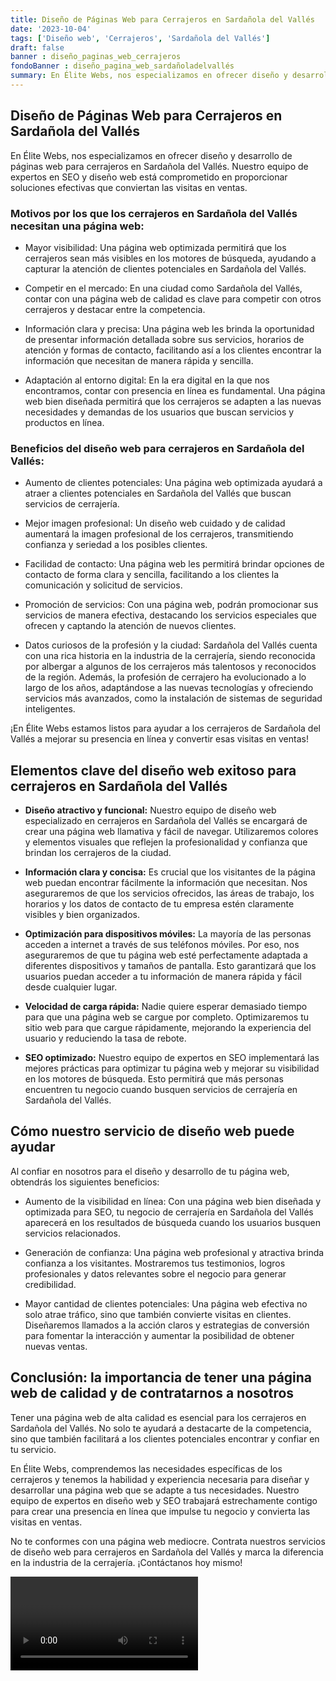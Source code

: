```yaml
---
title: Diseño de Páginas Web para Cerrajeros en Sardañola del Vallés
date: '2023-10-04'
tags: ['Diseño web', 'Cerrajeros', 'Sardañola del Vallés']
draft: false
banner : diseño_paginas_web_cerrajeros
fondoBanner : diseño_pagina_web_sardañoladelvallés
summary: En Élite Webs, nos especializamos en ofrecer diseño y desarrollo de páginas web para cerrajeros en Sardañola del Vallés. Nuestro equipo de expertos en SEO y diseño web está comprometido en proporcionar soluciones efectivas que conviertan las visitas en ventas. 
---
```


## Diseño de Páginas Web para Cerrajeros en Sardañola del Vallés

En Élite Webs, nos especializamos en ofrecer diseño y desarrollo de páginas web para cerrajeros en Sardañola del Vallés. Nuestro equipo de expertos en SEO y diseño web está comprometido en proporcionar soluciones efectivas que conviertan las visitas en ventas. 

### Motivos por los que los cerrajeros en Sardañola del Vallés necesitan una página web:

- Mayor visibilidad: Una página web optimizada permitirá que los cerrajeros sean más visibles en los motores de búsqueda, ayudando a capturar la atención de clientes potenciales en Sardañola del Vallés.

- Competir en el mercado: En una ciudad como Sardañola del Vallés, contar con una página web de calidad es clave para competir con otros cerrajeros y destacar entre la competencia.

- Información clara y precisa: Una página web les brinda la oportunidad de presentar información detallada sobre sus servicios, horarios de atención y formas de contacto, facilitando así a los clientes encontrar la información que necesitan de manera rápida y sencilla.

- Adaptación al entorno digital: En la era digital en la que nos encontramos, contar con presencia en línea es fundamental. Una página web bien diseñada permitirá que los cerrajeros se adapten a las nuevas necesidades y demandas de los usuarios que buscan servicios y productos en línea.

### Beneficios del diseño web para cerrajeros en Sardañola del Vallés:

- Aumento de clientes potenciales: Una página web optimizada ayudará a atraer a clientes potenciales en Sardañola del Vallés que buscan servicios de cerrajería. 

- Mejor imagen profesional: Un diseño web cuidado y de calidad aumentará la imagen profesional de los cerrajeros, transmitiendo confianza y seriedad a los posibles clientes.

- Facilidad de contacto: Una página web les permitirá brindar opciones de contacto de forma clara y sencilla, facilitando a los clientes la comunicación y solicitud de servicios.

- Promoción de servicios: Con una página web, podrán promocionar sus servicios de manera efectiva, destacando los servicios especiales que ofrecen y captando la atención de nuevos clientes.

- Datos curiosos de la profesión y la ciudad: Sardañola del Vallés cuenta con una rica historia en la industria de la cerrajería, siendo reconocida por albergar a algunos de los cerrajeros más talentosos y reconocidos de la región. Además, la profesión de cerrajero ha evolucionado a lo largo de los años, adaptándose a las nuevas tecnologías y ofreciendo servicios más avanzados, como la instalación de sistemas de seguridad inteligentes.

¡En Élite Webs estamos listos para ayudar a los cerrajeros de Sardañola del Vallés a mejorar su presencia en línea y convertir esas visitas en ventas!

<GifSeo />

<Cta />

## Elementos clave del diseño web exitoso para cerrajeros en Sardañola del Vallés

- **Diseño atractivo y funcional:** Nuestro equipo de diseño web especializado en cerrajeros en Sardañola del Vallés se encargará de crear una página web llamativa y fácil de navegar. Utilizaremos colores y elementos visuales que reflejen la profesionalidad y confianza que brindan los cerrajeros de la ciudad.

- **Información clara y concisa:** Es crucial que los visitantes de la página web puedan encontrar fácilmente la información que necesitan. Nos aseguraremos de que los servicios ofrecidos, las áreas de trabajo, los horarios y los datos de contacto de tu empresa estén claramente visibles y bien organizados.

- **Optimización para dispositivos móviles:** La mayoría de las personas acceden a internet a través de sus teléfonos móviles. Por eso, nos aseguraremos de que tu página web esté perfectamente adaptada a diferentes dispositivos y tamaños de pantalla. Esto garantizará que los usuarios puedan acceder a tu información de manera rápida y fácil desde cualquier lugar.

- **Velocidad de carga rápida:** Nadie quiere esperar demasiado tiempo para que una página web se cargue por completo. Optimizaremos tu sitio web para que cargue rápidamente, mejorando la experiencia del usuario y reduciendo la tasa de rebote.

- **SEO optimizado:** Nuestro equipo de expertos en SEO implementará las mejores prácticas para optimizar tu página web y mejorar su visibilidad en los motores de búsqueda. Esto permitirá que más personas encuentren tu negocio cuando busquen servicios de cerrajería en Sardañola del Vallés.

## Cómo nuestro servicio de diseño web puede ayudar

Al confiar en nosotros para el diseño y desarrollo de tu página web, obtendrás los siguientes beneficios:

- Aumento de la visibilidad en línea: Con una página web bien diseñada y optimizada para SEO, tu negocio de cerrajería en Sardañola del Vallés aparecerá en los resultados de búsqueda cuando los usuarios busquen servicios relacionados.

- Generación de confianza: Una página web profesional y atractiva brinda confianza a los visitantes. Mostraremos tus testimonios, logros profesionales y datos relevantes sobre el negocio para generar credibilidad.

- Mayor cantidad de clientes potenciales: Una página web efectiva no solo atrae tráfico, sino que también convierte visitas en clientes. Diseñaremos llamados a la acción claros y estrategias de conversión para fomentar la interacción y aumentar la posibilidad de obtener nuevas ventas.

## Conclusión: la importancia de tener una página web de calidad y de contratarnos a nosotros

Tener una página web de alta calidad es esencial para los cerrajeros en Sardañola del Vallés. No solo te ayudará a destacarte de la competencia, sino que también facilitará a los clientes potenciales encontrar y confiar en tu servicio.

En Élite Webs, comprendemos las necesidades específicas de los cerrajeros y tenemos la habilidad y experiencia necesaria para diseñar y desarrollar una página web que se adapte a tus necesidades. Nuestro equipo de expertos en diseño web y SEO trabajará estrechamente contigo para crear una presencia en línea que impulse tu negocio y convierta las visitas en ventas.

No te conformes con una página web mediocre. Contrata nuestros servicios de diseño web para cerrajeros en Sardañola del Vallés y marca la diferencia en la industria de la cerrajería. ¡Contáctanos hoy mismo!

<Video />

<CtaBot job='Cerrajeros' city='Sardañola del Vallés'/>

<Gmaps query='Sardañola del Vallés+españa+maps' />